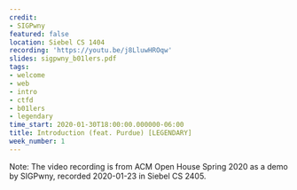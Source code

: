 ```yaml
---
credit:
- SIGPwny
featured: false
location: Siebel CS 1404
recording: 'https://youtu.be/j8LluwHROqw'
slides: sigpwny_b01lers.pdf
tags:
- welcome
- web
- intro
- ctfd
- b01lers
- legendary
time_start: 2020-01-30T18:00:00.000000-06:00
title: Introduction (feat. Purdue) [LEGENDARY]
week_number: 1
---
```

Note: The video recording is from ACM Open House Spring 2020 as a demo by SIGPwny, recorded 2020-01-23 in Siebel CS 2405.
